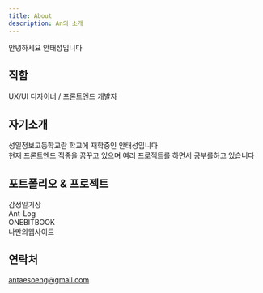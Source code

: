 ```yaml
---
title: About
description: An의 소개
---
```

안녕하세요 안태성입니다
## 직함
UX/UI 디자이너 / 프론트엔드 개발자
## 자기소개
성일정보고등학교란 학교에 재학중인 안태성입니다 <br/> 현재 프론트엔드 직종을 꿈꾸고 있으며 여러 프로젝트를 하면서 공부를하고 있습니다 
## 포트폴리오 & 프로젝트
감정일기장 <br/> Ant-Log <br/>ONEBITBOOK <br/> 나만의웹사이트
## 연락처
antaesoeng@gmail.com
